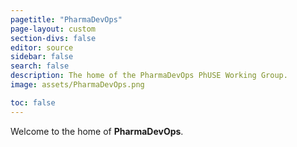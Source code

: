 ```yaml
---
pagetitle: "PharmaDevOps"
page-layout: custom
section-divs: false
editor: source
sidebar: false
search: false
description: The home of the PharmaDevOps PhUSE Working Group.
image: assets/PharmaDevOps.png

toc: false
---
```


Welcome to the home of **PharmaDevOps**.
